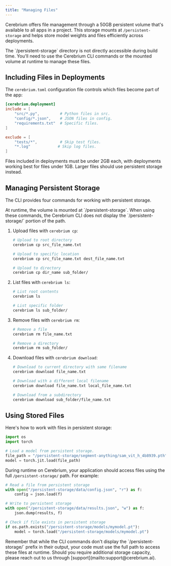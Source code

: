 ```yaml
---
title: "Managing Files"
---
```


Cerebrium offers file management through a 50GB persistent volume that's available to all apps in a project. This storage mounts at `/persistent-storage` and helps store model weights and files efficiently across deployments.

<Note>
  The `/persistent-storage` directory is not directly accessible during build
  time. You'll need to use the Cerebrium CLI commands or the mounted volume at
  runtime to manage these files.
</Note>

## Including Files in Deployments

The `cerebrium.toml` configuration file controls which files become part of the app:

```toml
[cerebrium.deployment]
include = [
    "src/*.py",         # Python files in src.
    "config/*.json",    # JSON files in config.
    "requirements.txt"  # Specific files.
]

exclude = [
    "tests/*",          # Skip test files.
    "*.log"            # Skip log files.
]
```

Files included in deployments must be under 2GB each, with deployments working best for files under 1GB. Larger files should use persistent storage instead.

## Managing Persistent Storage

The CLI provides four commands for working with persistent storage.

<Note>
  At runtime, the volume is mounted at `/persistent-storage`. When using these commands, the Cerebrium CLI does not display the  `/persistent-storage/` portion of the path.
</Note>

1. Upload files with `cerebrium cp`:

   ```bash
   # Upload to root directory
   cerebrium cp src_file_name.txt

   # Upload to specific location
   cerebrium cp src_file_name.txt dest_file_name.txt

   # Upload to directory
   cerebrium cp dir_name sub_folder/
   ```

2. List files with `cerebrium ls`:

   ```bash
   # List root contents
   cerebrium ls

   # List specific folder
   cerebrium ls sub_folder/
   ```

3. Remove files with `cerebrium rm`:

   ```bash
   # Remove a file
   cerebrium rm file_name.txt

   # Remove a directory
   cerebrium rm sub_folder/
   ```

4. Download files with `cerebrium download`:

   ```bash
   # Download to current directory with same filename
   cerebrium download file_name.txt

   # Download with a different local filename
   cerebrium download file_name.txt local_file_name.txt

   # Download from a subdirectory
   cerebrium download sub_folder/file_name.txt
   ```

## Using Stored Files

Here's how to work with files in persistent storage:

```python
import os
import torch

# Load a model from persistent storage.
file_path = "/persistent-storage/segment-anything/sam_vit_h_4b8939.pth"
model = torch.jit.load(file_path)
```

During runtime on Cerebrium, your application should access files using the full `/persistent-storage/` path. For example:

```python
# Read a file from persistent storage
with open("/persistent-storage/data/config.json", "r") as f:
    config = json.load(f)

# Write to persistent storage
with open("/persistent-storage/data/results.json", "w") as f:
    json.dump(results, f)

# Check if file exists in persistent storage
if os.path.exists("/persistent-storage/models/mymodel.pt"):
    model = torch.load("/persistent-storage/models/mymodel.pt")
```

<Note>
  Remember that while the CLI commands don't display the `/persistent-storage/`
  prefix in their output, your code must use the full path to access these files
  at runtime.
</Note>

<Warning>
  Should you require additional storage capacity, please reach out to us through
  [support](mailto:support@cerebrium.ai).
</Warning>

